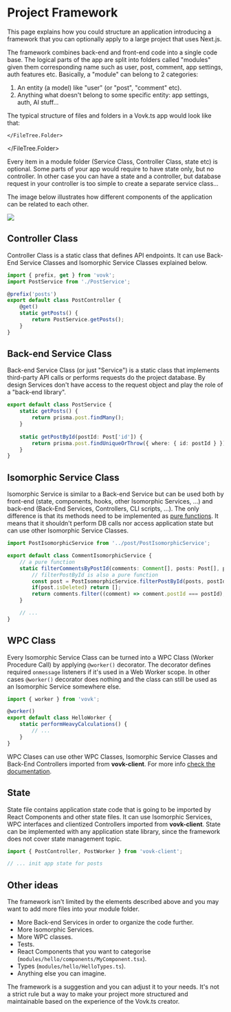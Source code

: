 

# Project Framework

This page explains how you could structure an application introducing a framework that you can optionally apply to a large project that uses Next.js.

The framework combines back-end and front-end code into a single code base. The logical parts of the app are split into folders called "modules" given them corresponding name such as user, post, comment, app settings, auth features etc. Basically, a "module" can belong to 2 categories:

1. An entity (a model) like "user" (or "post", "comment" etc).
1. Anything what doesn't belong to some specific entity: app settings, auth, AI stuff... 

The typical structure of files and folders in a Vovk.ts app would look like that:

<FileTree>
  <FileTree.Folder name="src" defaultOpen>
    <FileTree.Folder name="modules" defaultOpen>
        <FileTree.Folder name="hello" defaultOpen>
            <FileTree.File name="HelloState.ts" />
            <FileTree.File name="HelloService.ts" />
            <FileTree.File name="HelloIsomorphicService.ts" />
            <FileTree.File name="HelloWorker.ts" />
            <FileTree.File name="HelloState.ts" />
        </FileTree.Folder>
        <FileTree.Folder name="app" defaultOpen>
            <FileTree.File name="AppState.ts" />
            <FileTree.File name="AppState.ts" />
        </FileTree.Folder>
        <FileTree.Folder name="auth" defaultOpen>
            <FileTree.File name="AuthState.ts" />
            <FileTree.File name="AuthService.ts" />
            <FileTree.File name="AuthController.ts" />
        </FileTree.Folder>
        <FileTree.Folder name="user" defaultOpen>
            <FileTree.File name="UserState.ts" />
            <FileTree.File name="UserService.ts" />
            <FileTree.File name="UserController.ts" />
            <FileTree.File name="UserIsomorphicService.ts" />
        </FileTree.Folder>
        <FileTree.Folder name="post" defaultOpen>
            <FileTree.File name="PostState.ts" />
            <FileTree.File name="PostService.ts" />
            <FileTree.File name="PostIsomorphicService.ts" />
            <FileTree.File name="PostController.ts" />
        </FileTree.Folder>
        <FileTree.Folder name="comment" defaultOpen>
            <FileTree.File name="CommentState.ts" />
            <FileTree.File name="CommentService.ts" />
            <FileTree.File name="CommentController.ts" />
        </FileTree.Folder>
        
    </FileTree.Folder>
  </FileTree.Folder>
</FileTree>

Every item in a module folder (Service Class, Controller Class, state etc) is optional. Some parts of your app would require to have state only, but no controller. 
In other case you can have a state and a controller, but database request in your controller is too simple to create a separate service class...

The image below illustrates how different components of the application can be related to each other.

<img src="vovk-framework.svg" className="dark:invert" />

## Controller Class

Controller Class is a static class that defines API endpoints. It can use Back-End Service Classes and Isomorphic Service Classes explained below.

```ts filename="/src/modules/post/PostController.ts"
import { prefix, get } from 'vovk';
import PostService from './PostService';

@prefix('posts')
export default class PostController {    
    @get()
    static getPosts() {
        return PostService.getPosts();
    }
}
```

## Back-end Service Class

Back-end Service Class (or just "Service") is a static class that implements third-party API calls or performs requests do the project database. 
By design Services don't have access to the request object and play the role of a "back-end library".

```ts filename="/src/modules/post/PostService.ts"
export default class PostService {
    static getPosts() {
        return prisma.post.findMany();
    }
    
    static getPostById(postId: Post['id']) {
        return prisma.post.findUniqueOrThrow({ where: { id: postId } });
    }
}
```


## Isomorphic Service Class

Isomorphic Service is similar to a Back-end Service but can be used both by front-end (state, components, hooks, other Isomorphic Services, ...) and back-end (Back-End Services, Controllers, CLI scripts, ...). 
The only difference is that its methods need to be implemented as [pure functions](https://en.wikipedia.org/wiki/Pure_function). It means that it shouldn't perform DB calls nor access application state but can use other Isomorphic Service Classes. 

```ts filename="/src/modules/comment/CommentIsomorphicService.ts"
import PostIsomorphicService from '../post/PostIsomorphicService';

export default class CommentIsomorphicService {
    // a pure function
    static filterCommentsByPostId(comments: Comment[], posts: Post[], postId: Post['id']) {
        // filterPostById is also a pure function
        const post = PostIsomorphicService.filterPostById(posts, postId);
        if(post.isDeleted) return [];
        return comments.filter((comment) => comment.postId === postId);
    }

    // ...
}
```


## WPC Class

Every Isomorphic Service Class can be turned into a WPC Class (Worker Procedure Call) by applying `@worker()` decorator. 
The decorator defines required `onmessage` listeners if it's used in a Web Worker scope. 
In other cases `@worker()` decorator does nothing and the class can still be used as an Isomorphic Service somewhere else.

```ts filename="/src/modules/hello/HelloWorker.ts"
import { worker } from 'vovk';

@worker()
export default class HelloWorker {
    static performHeavyCalculations() {
        // ...
    }
}
```

WPC Clases can use other WPC Classes, Isomorphic Service Classes and Back-End Controllers imported from **vovk-client**. For more info [check the documentation](./worker).

## State

State file contains application state code that is going to be imported by React Components and other state files. It can use Isomorphic Services, WPC interfaces and clientized Controllers imported from **vovk-client**.
State can be implemented with any application state library, since the framework does not cover state management topic.

```ts filename="/src/modules/post/PostState.ts"
import { PostController, PostWorker } from 'vovk-client';

// ... init app state for posts
```

## Other ideas

The framework isn't limited by the elements described above and you may want to add more files into your module folder.

- More Back-end Services in order to organize the code further.
- More Isomorphic Services.
- More WPC classes.
- Tests.
- React Components that you want to categorise (`modules/hello/components/MyComponent.tsx`).
- Types (`modules/hello/HelloTypes.ts`).
- Anything else you can imagine.

The framework is a suggestion and you can adjust it to your needs. It's not a strict rule but a way to make your project more structured and maintainable based on the experience of the Vovk.ts creator.